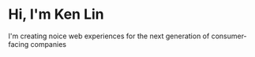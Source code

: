 # Hi, I'm Ken Lin 

I'm creating noice web experiences for the next generation of consumer-facing companies
